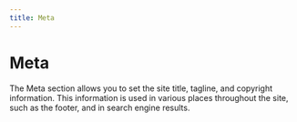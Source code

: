 ```yaml
---
title: Meta
---
```


# Meta

The Meta section allows you to set the site title, tagline, and copyright information. This information is used in various places throughout the site, such as the footer, and in search engine results.